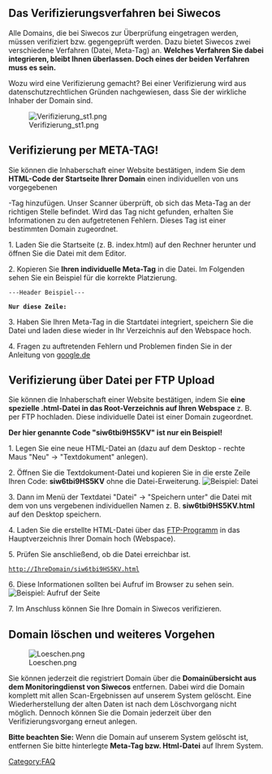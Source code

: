 == Das Verifizierungsverfahren bei Siwecos ==

Alle Domains, die bei Siwecos zur Überprüfung eingetragen werden, müssen verifiziert bzw. gegengeprüft werden. Dazu bietet Siwecos zwei verschiedene Verfahren (Datei, Meta-Tag) an. '''Welches Verfahren Sie dabei integrieren, bleibt Ihnen überlassen. Doch eines der beiden Verfahren muss es sein.'''

Wozu wird eine Verifizierung gemacht? Bei einer Verifizierung wird aus datenschutzrechtlichen Gründen nachgewiesen, dass Sie der wirkliche Inhaber der Domain sind.

[[File:Verifizierung_st1.png]]


== Verifizierung per META-TAG! ==

Sie können die Inhaberschaft einer Website bestätigen, indem Sie dem '''HTML-Code der Startseite Ihrer Domain''' einen individuellen von uns vorgegebenen <meta>-Tag hinzufügen. Unser Scanner überprüft, ob sich das Meta-Tag an der richtigen Stelle befindet. Wird das Tag nicht gefunden, erhalten Sie Informationen zu den aufgetretenen Fehlern. Dieses Tag ist einer bestimmten Domain zugeordnet.

1. Laden Sie die Startseite (z. B. index.html) auf den Rechner herunter und öffnen Sie die Datei mit dem Editor.

2. Kopieren Sie '''Ihren individuelle Meta-Tag''' in die Datei. Im Folgenden sehen Sie ein Beispiel für die korrekte Platzierung.

 ---Header Beispiel---
 <HTML>
 <HEAD>
 <TITLE>Mein Titel</TITLE>
 '''Nur diese Zeile:''' <meta name="siwecostoken" content="Ihr eigener Code/ Token" />
 </HEAD>
 <BODY>

3. Haben Sie Ihren Meta-Tag in die Startdatei integriert, speichern Sie die Datei und laden diese wieder in Ihr Verzeichnis auf den Webspace hoch.

4. Fragen zu auftretenden Fehlern und Problemen finden Sie in der Anleitung von [https://support.google.com/webmasters/answer/35179?hl=de google.de]



== Verifizierung über Datei per FTP Upload ==

Sie können die Inhaberschaft einer Website bestätigen, indem Sie '''eine spezielle .html-Datei in das Root-Verzeichnis auf Ihren Webspace''' z. B. per FTP hochladen. Diese individuelle Datei ist einer Domain zugeordnet.

'''Der hier genannte Code "siw6tbi9HS5KV" ist nur ein Beispiel!'''

1. Legen Sie eine neue HTML-Datei an (dazu auf dem Desktop - rechte Maus "Neu" -> "Textdokument" anlegen).

2. Öffnen Sie die Textdokument-Datei und kopieren Sie in die erste Zeile Ihren Code: '''siw6tbi9HS5KV''' ohne die Datei-Erweiterung.
[[File:Gedit-datei.png|none|Beispiel: Datei]]

3. Dann im Menü der Textdatei "Datei" -> "Speichern unter" die Datei mit dem von uns vergebenen individuellen Namen z. B. '''siw6tbi9HS5KV.html''' auf den Desktop speichern.

4. Laden Sie die erstellte HTML-Datei über das [https://de.wikipedia.org/wiki/FileZilla FTP-Programm] in das Hauptverzeichnis Ihrer Domain hoch (Webspace).

5. Prüfen Sie anschließend, ob die Datei erreichbar ist.
 http://IhreDomain/siw6tbi9HS5KV.html

6. Diese Informationen sollten bei Aufruf im Browser zu sehen sein.
[[File:Html_file.png|none|Beispiel: Aufruf der Seite ]]

7. Im Anschluss können Sie Ihre Domain in Siwecos verifizieren.



== Domain löschen und weiteres Vorgehen==

[[File:Loeschen.png]]

Sie können jederzeit die registriert Domain über die '''Domainübersicht aus dem Monitoringdienst von Siwecos''' entfernen. Dabei wird die Domain komplett mit allen Scan-Ergebnissen auf unserem System gelöscht. Eine Wiederherstellung der alten Daten ist nach dem Löschvorgang nicht möglich. Dennoch können Sie die Domain jederzeit über den Verifizierungsvorgang erneut anlegen.

'''Bitte beachten Sie:''' Wenn die Domain auf unserem System gelöscht ist, entfernen Sie bitte hinterlegte '''Meta-Tag bzw. Html-Datei''' auf Ihrem System.

[[Category:FAQ]]
